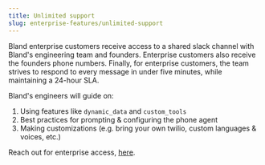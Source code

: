 ```yaml
---
title: Unlimited support
slug: enterprise-features/unlimited-support
---
```



Bland enterprise customers receive access to a shared slack channel with Bland's engineering team and founders. Enterprise customers also receive the founders phone numbers. Finally, for enterprise customers, the team strives to respond to every message in under five minutes, while maintaining a 24-hour SLA.

Bland's engineers will guide on:

1. Using features like `dynamic_data` and `custom_tools`
2. Best practices for prompting & configuring the phone agent
3. Making customizations (e.g. bring your own twilio, custom languages & voices, etc.)

Reach out for enterprise access, <a href="https://forms.default.com/361589">here</a>.
